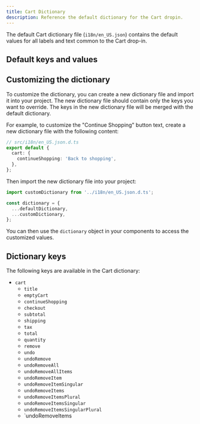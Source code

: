 ```yaml
---
title: Cart Dictionary
description: Reference the default dictionary for the Cart dropin.
---
```



The default Cart dictionary file (`i18n/en_US.json`) contains the default values for all labels and text common to the Cart drop-in.

## Default keys and values

<CodeInclude code={dictionary} title="en_US.json.d.ts" lang="ts" />

## Customizing the dictionary

To customize the dictionary, you can create a new dictionary file and import it into your project. The new dictionary file should contain only the keys you want to override. The keys in the new dictionary file will be merged with the default dictionary.

For example, to customize the "Continue Shopping" button text, create a new dictionary file with the following content:

```typescript
// src/i18n/en_US.json.d.ts
export default {
  cart: {
    continueShopping: 'Back to shopping',
  },
};
```

Then import the new dictionary file into your project:

```typescript
import customDictionary from '../i18n/en_US.json.d.ts';

const dictionary = {
  ...defaultDictionary,
  ...customDictionary,
};
```

You can then use the `dictionary` object in your components to access the customized values.

## Dictionary keys

The following keys are available in the Cart dictionary:

- `cart`
  - `title`
  - `emptyCart`
  - `continueShopping`
  - `checkout`
  - `subtotal`
  - `shipping`
  - `tax`
  - `total`
  - `quantity`
  - `remove`
  - `undo`
  - `undoRemove`
  - `undoRemoveAll`
  - `undoRemoveAllItems`
  - `undoRemoveItem`
  - `undoRemoveItemSingular`
  - `undoRemoveItems`
  - `undoRemoveItemsPlural`
  - `undoRemoveItemsSingular`
  - `undoRemoveItemsSingularPlural`
  - `undoRemoveItems
